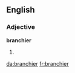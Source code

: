 ==English==

===Adjective===
'''branchier'''

# {{comparative of|branchy}}

[[da:branchier]]
[[fr:branchier]]
